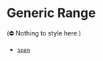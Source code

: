 
<Meta title="Development/Inventory of Things/Elements/Text/Inline/Generic" />

# Generic Range

(⛔️ Nothing to style here.)

- [`span`](https://developer.mozilla.org/en-US/docs/Web/HTML/Element/span)
